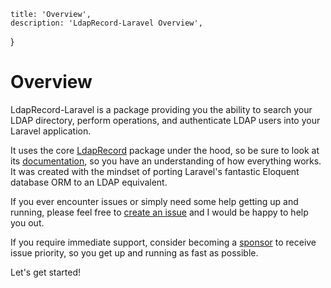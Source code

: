    title: 'Overview',
    description: 'LdapRecord-Laravel Overview',
}


# Overview

LdapRecord-Laravel is a package providing you the ability to search
your LDAP directory, perform operations, and authenticate
LDAP users into your Laravel application.

It uses the core [LdapRecord](/docs/core/v3) package under the hood, so be sure to look at its
[documentation](/docs/core/v3), so you have an understanding of how everything works.
It was created with the mindset of porting Laravel's fantastic Eloquent
database ORM to an LDAP equivalent.

If you ever encounter issues or simply need some help getting up and running,
please feel free to [create an issue](https://github.com/DirectoryTree/LdapRecord/issues/new)
and I would be happy to help you out.

If you require immediate support, consider becoming a [sponsor](https://github.com/sponsors/stevebauman)
to receive issue priority, so you get up and running as fast as possible.

Let's get started!
